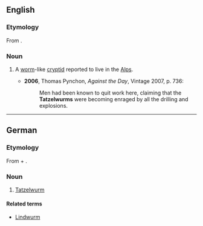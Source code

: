 ==English==
{{wikipedia}}

===Etymology===
From {{G.}} {{term|Tatzelwurm|lang=de}}.

===Noun===
{{en-noun}}

# {{cryptozoology}} A [[worm]]-like [[cryptid]] reported to live in the [[Alps]].
#*'''2006''', Thomas Pynchon, ''Against the Day'', Vintage 2007, p. 736:
#*:Men had been known to quit work here, claiming that the '''Tatzelwurms''' were becoming enraged by all the drilling and explosions.

----

==German==
{{wikipedia|lang=de}}

===Etymology===
From {{term|Tatze||paw, claw|lang=de}} + {{term|Wurm||worm|lang=de}}.

===Noun===
{{infl|de|noun|g=m}}

# {{cryptozoology|lang=de}} [[#English|Tatzelwurm]]

====Related terms====
* [[Lindwurm]] {{m}}